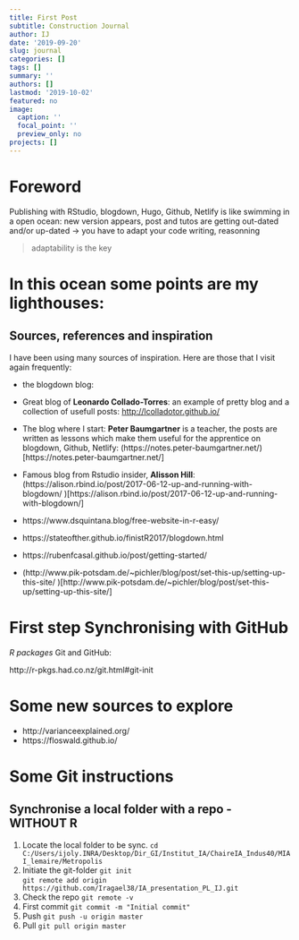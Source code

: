 ```yaml
---
title: First Post 
subtitle: Construction Journal
author: IJ
date: '2019-09-20'
slug: journal
categories: []
tags: []
summary: ''
authors: []
lastmod: '2019-10-02'
featured: no
image:
  caption: ''
  focal_point: ''
  preview_only: no
projects: []
---
```



# Foreword

Publishing with RStudio, blogdown, Hugo, Github, Netlify is like swimming in a open ocean: new version appears, post and tutos are getting out-dated and/or up-dated $\rightarrow$ you have to adapt your code writing, reasonning

> adaptability is the key


# In this ocean some points are my lighthouses:
## Sources, references and inspiration

I have been using many sources of inspiration. Here are those that I visit again frequently:

- the blogdown blog:
- Great blog of **Leonardo Collado-Torres**: an example of pretty blog and a collection of usefull posts: [http://lcolladotor.github.io/](http://lcolladotor.github.io/)
- The blog where I start: **Peter Baumgartner** is a teacher, the posts are written as lessons which make them useful for the apprentice on blogdown, Github, Netlify: 
(https://notes.peter-baumgartner.net/)[https://notes.peter-baumgartner.net/
]
- Famous blog from Rstudio insider, **Alisson Hill**:
(https://alison.rbind.io/post/2017-06-12-up-and-running-with-blogdown/
)[https://alison.rbind.io/post/2017-06-12-up-and-running-with-blogdown/
]

- https://www.dsquintana.blog/free-website-in-r-easy/
- https://stateofther.github.io/finistR2017/blogdown.html
- https://rubenfcasal.github.io/post/getting-started/
- (http://www.pik-potsdam.de/~pichler/blog/post/set-this-up/setting-up-this-site/
)[http://www.pik-potsdam.de/~pichler/blog/post/set-this-up/setting-up-this-site/
]

# **First step** Synchronising with GitHub

*R packages* Git and GitHub:

http://r-pkgs.had.co.nz/git.html#git-init

# Some new sources to explore

- http://varianceexplained.org/
- https://floswald.github.io/



# Some Git instructions

## Synchronise a local folder with a repo - WITHOUT R

1. Locate the local folder to be sync.
 `cd C:/Users/ijoly.INRA/Desktop/Dir_GI/Institut_IA/ChaireIA_Indus40/MIAI_lemaire/Metropolis`
2. Initiate the git-folder
 `git init`  
 `git remote add origin https://github.com/Iragael38/IA_presentation_PL_IJ.git`
3. Check the repo
 `git remote -v`
4. First commit 
`git commit -m "Initial commit"`
5. Push
`git push -u origin master`
6. Pull
`git pull origin master`
